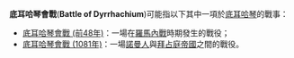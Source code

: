 '''底耳哈琴會戰'''('''Battle of Dyrrhachium''')可能指以下其中一項於[[底耳哈琴|底耳哈琴]]的戰事：
*[[底耳哈琴會戰_(前48年)|底耳哈琴會戰 (前48年)]]：一場在[[羅馬內戰|羅馬內戰]]時期發生的戰役；
*[[底耳哈琴會戰_(1081年)|底耳哈琴會戰 (1081年)]]：一場[[諾曼人|諾曼人]]與[[拜占庭帝國|拜占庭帝國]]之間的戰役。

{{Disambiguation|cat=六字战事消歧义}}